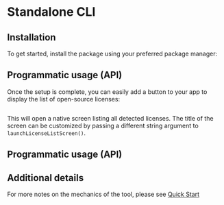 
# Standalone CLI

## Installation

To get started, install the package using your preferred package manager:

<PackageManagerTabs command="install licenses-aggregator" />

## Programmatic usage (API)

Once the setup is complete, you can easily add a button to your app to display the list of open-source licenses:

```tsx

```

This will open a native screen listing all detected licenses. The title of the screen can be customized by passing a different string argument to `launchLicenseListScreen()`.

## Programmatic usage (API)

## Additional details

For more notes on the mechanics of the tool, please see [Quick Start](/docs/quick-start)
